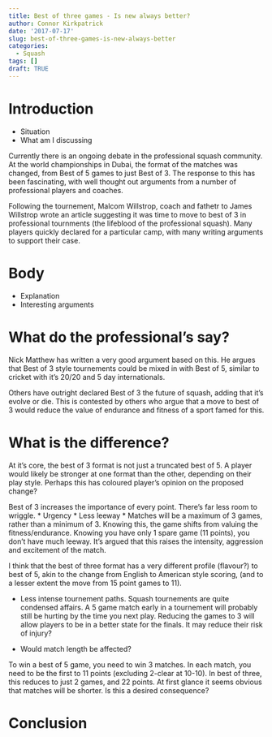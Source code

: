 ```yaml
---
title: Best of three games - Is new always better?
author: Connor Kirkpatrick
date: '2017-07-17'
slug: best-of-three-games-is-new-always-better
categories:
  - Squash
tags: []
draft: TRUE
---
```


# Introduction

* Situation
* What am I discussing

Currently there is an ongoing debate in the professional squash community. At the world championships in Dubai, the format of the matches was changed, from Best of 5 games to just Best of 3. The response to this has been fascinating, with well thought out arguments from a number of professional players and coaches.

Following the tournement, Malcom Willstrop, coach and fathetr to James Willstrop wrote an article suggesting it was time to move to best of 3 in professional tournments (the lifeblood of the professional squash). Many players quickly  declared for a particular camp, with many writing arguments to support their case.

# Body
* Explanation
* Interesting arguments

# What do the professional's say?

Nick Matthew has written a very good argument based on this. He argues that Best of 3 style tournements could be mixed in with Best of 5, similar to cricket with it's 20/20 and 5 day internationals.

Others have outright declared Best of 3 the future of squash, adding that it's evolve or die. This is contested by others who argue that a move to best of 3 would reduce the value of endurance and fitness of a sport famed for this.


# What is the difference?

At it's core, the best of 3 format is not just a truncated best of 5. A player would likely be stronger at one format than the other, depending on their play style. Perhaps this has coloured player's opinion on the proposed change?

Best of 3 increases the importance of every point. There's far less room to wriggle. 
* Urgency
* Less leeway
* Matches will be a maximum of 3 games, rather than a minimum of 3. Knowing this, the game shifts from  valuing the fitness/endurance. Knowing you have only 1 spare game (11 points), you don't have much leeway. It's argued that this raises the intensity, aggression and excitement of the match.

I think that the best of three format has a very different profile (flavour?) to best of 5, akin to the change from English to American style scoring, (and to a lesser extent the move from 15 point games to 11).

* Less intense tournement paths. Squash tournements are quite condensed affairs. A 5 game match early in a tournement will probably still be hurting by the time you next play. Reducing the games to 3 will allow players to be in a better state for the finals. It may reduce their risk of injury?

* Would match length be affected? 

To win a best of 5 game, you need to win 3 matches. In each match, you need to be the first to 11 points (excluding 2-clear at 10-10). In best of three, this reduces to just 2 games, and 22 points. At first glance it seems obvious that matches will be shorter. Is this a desired consequence?



# Conclusion
